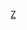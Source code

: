 {{Cat more|茲林}}
{{Commons category|Zlín}}

[[Category:捷克城市|Z]]
{{tsl|en|Category:Populated places in Zlín District||Category:Populated places in Zlín District}}
{{tsl|en|Category:Wikipedia categories named after populated places in the Czech Republic||Category:Wikipedia categories named after populated places in the Czech Republic}}